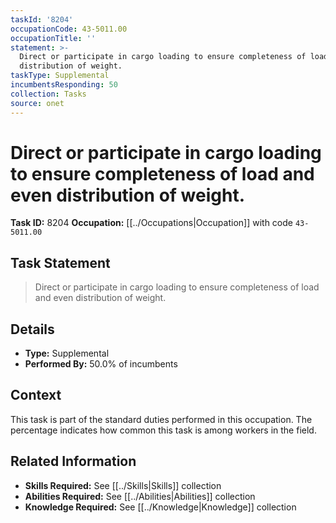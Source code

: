```yaml
---
taskId: '8204'
occupationCode: 43-5011.00
occupationTitle: ''
statement: >-
  Direct or participate in cargo loading to ensure completeness of load and even
  distribution of weight.
taskType: Supplemental
incumbentsResponding: 50
collection: Tasks
source: onet
---
```

# Direct or participate in cargo loading to ensure completeness of load and even distribution of weight.

**Task ID:** 8204
**Occupation:** [[../Occupations|Occupation]] with code `43-5011.00`

## Task Statement

> Direct or participate in cargo loading to ensure completeness of load and even distribution of weight.

## Details

- **Type:** Supplemental
- **Performed By:** 50.0% of incumbents

## Context

This task is part of the standard duties performed in this occupation. The percentage indicates how common this task is among workers in the field.

## Related Information

- **Skills Required:** See [[../Skills|Skills]] collection
- **Abilities Required:** See [[../Abilities|Abilities]] collection
- **Knowledge Required:** See [[../Knowledge|Knowledge]] collection
